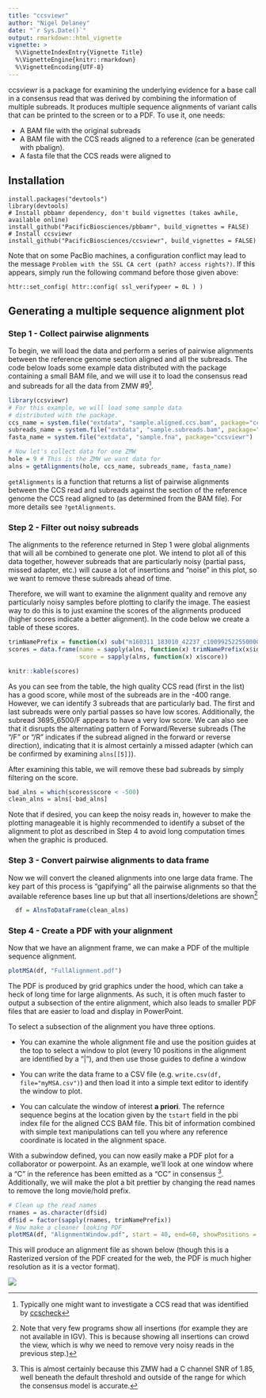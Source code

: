 ```yaml
---
title: "ccsviewr"
author: "Nigel Delaney"
date: "`r Sys.Date()`"
output: rmarkdown::html_vignette
vignette: >
  %\VignetteIndexEntry{Vignette Title}
  %\VignetteEngine{knitr::rmarkdown}
  %\VignetteEncoding{UTF-8}
---
```


ccsviewr is a package for examining the underlying evidence for a base call in a
consensus read that was derived by combining the information of multiple
subreads.  It produces multiple sequence alignments of variant calls that can be
printed to the screen or to a PDF.  To use it, one needs:

- A BAM file with the original subreads
- A BAM file with the CCS reads aligned to a reference (can be generated with pbalign).
- A fasta file that the CCS reads were aligned to

## Installation

```
install.packages("devtools")
library(devtools)
# Install pbbamr dependency, don't build vignettes (takes awhile, available online)
install_github("PacificBiosciences/pbbamr", build_vignettes = FALSE)
# Install ccsviewr
install_github("PacificBiosciences/ccsviewr", build_vignettes = FALSE)

```
Note that on some PacBio machines, a configuration conflict may lead to the 
message `Problem with the SSL CA cert (path? access rights?)`.  If this appears,
simply run the following command before those given above:

    httr::set_config( httr::config( ssl_verifypeer = 0L ) )

## Generating a multiple sequence alignment plot


### Step 1 - Collect pairwise alignments

To begin, we will load the data and perform a series of pairwise alignments 
between the reference genome section aligned and all the subreads. The code
below loads some example data distributed with the package containing a small
BAM file, and we will use it to load the consensus read and subreads for all the
data from ZMW #9^[Typically one might want to investigate a CCS read that was identified by [ccscheck](https://github.com/PacificBiosciences/ccscheck)].

```r
library(ccsviewr)
# For this example, we will load some sample data
# distributed with the package.
ccs_name = system.file("extdata", "sample.aligned.ccs.bam", package="ccsviewr")
subreads_name = system.file("extdata", "sample.subreads.bam", package="ccsviewr")
fasta_name = system.file("extdata", "sample.fna", package="ccsviewr")

# Now let's collect data for one ZMW
hole = 9 # This is the ZMW we want data for
alns = getAlignments(hole, ccs_name, subreads_name, fasta_name)
```

`getAlignments` is a function that returns a list of pairwise alignments between
the CCS read and subreads against the section of the reference genome the CCS
read aligned to (as determined from the BAM file).  For more details see
`?getAlignments`.

### Step 2 - Filter out noisy subreads

The alignments to the reference returned in Step 1 were global alignments that
will all be combined to generate one plot. We intend to plot all of this data
together, however subreads that are particularly noisy (partial pass, missed
adapter, etc.) will cause a lot of insertions and "noise" in this plot, so we
want to remove these subreads ahead of time.

Therefore, we will want to examine the alignment quality and remove any 
particularly noisy samples before plotting to clarify the image.  The easiest 
way to do this is to just examine the scores of the alignments produced (higher
scores indicate a better alignment). In the code below we create a table of
these scores.

```r
trimNamePrefix = function(x) sub("m160311_183010_42237_c100992522550000001823224507191630_s1_p0/9/", "", x)
scores = data.frame(name = sapply(alns, function(x) trimNamePrefix(x$id)),
                    score = sapply(alns, function(x) x$score))

knitr::kable(scores)
```

As you can see from the table, the high quality CCS read (first in the list) has
a good score, while most of the subreads are in the -400 range.  However, we can
identify 3 subreads that are particularly bad.  The first and last subreads were
only partial passes so have low scores.  Additionally, the subread 3695_6500/F
appears to have a very low score.  We can also see that it disrupts the
alternating pattern of Forward/Reverse subreads (The "/F" or "/R" indicates if
the subread aligned in the forward or reverse direction), indicating that it is
almost certainly a missed adapter (which can be confirmed by examining
`alns[[5]]`).

After examining this table, we will remove these bad subreads by simply
filtering on the score.

```r
bad_alns = which(scores$score < -500)
clean_alns = alns[-bad_alns]
```

Note that if desired, you can keep the noisy reads in, however to make the 
plotting manageable it is highly recommended to identify a subset of the
alignment to plot as described in Step 4 to avoid long computation times when
the graphic is produced.


### Step 3 - Convert pairwise alignments to data frame

Now we will convert the cleaned alignments into one large data frame.  The key 
part of this process is "gapifying" all the pairwise alignments so that the 
available reference bases line up but that all insertions/deletions are
shown^[Note that very few programs show all insertions (for example they are not
available in IGV).  This is because showing all insertions can crowd the view,
which is why we need to remove very noisy reads in the previous step.)]

```r
  df = AlnsToDataFrame(clean_alns)

```

### Step 4 - Create a PDF with your alignment

Now that we have an alignment frame, we can make a PDF of the multiple sequence
alignment.

```r
plotMSA(df, "FullAlignment.pdf")
```

The PDF is produced by grid graphics under the hood, which can take a heck of 
long time for large alignments.  As such, it is often much faster to output a 
subsection of the entire alignment, which also leads to smaller PDF files that
are easier to load and display in PowerPoint.

To select a subsection of the alignment you have three options.

- You can examine the whole alignment file and use the position guides at
the top to select a window to plot (every 10 positions in the alignment are
identified by a "|"), and then use those guides to define a window

- You can write the data frame to a CSV file (e.g. `write.csv(df, file="myMSA.csv")`)
and then load it into a simple text editor to identify the window to plot.

- You can calculate the window of interest **a priori**.  The refernce sequence
begins at the location given by the `tstart` field in the pbi index file for the
aligned CCS BAM file.  This bit of information combined with simple text
manipulations can tell you where any reference coordinate is located in the
alignment space.


With a subwindow defined, you can now easily make a PDF plot for a collaborator 
or powerpoint.  As an example, we'll look at one window where a "C" in the
reference has been emitted as a "CC" in consensus ^[This is almost certainly
because this ZMW had a C channel SNR of 1.85, well beneath the default threshold
and outside of the range for which the consensus model is accurate.]. 
Additionally, we will make the plot a bit prettier by changing the read names to
remove the long movie/hold prefix.

```r
# Clean up the read names
rnames = as.character(df$id)
df$id = factor(sapply(rnames, trimNamePrefix))
# Now make a cleaner looking PDF
plotMSA(df, "AlignmentWindow.pdf", start = 40, end=60, showPositions = FALSE)
```

This will produce an alignment file as shown below (though this is a Rasterized
version of the PDF created for the web, the PDF is much higher resolution as it
is a vector format).

![](AlignmentWindow.png)

